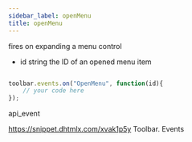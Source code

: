 ```yaml
---
sidebar_label: openMenu
title: openMenu
---
```



          


<Short>

fires on expanding a menu control


</Short>



- id 		string		the ID of an opened menu item

~~~js

toolbar.events.on("OpenMenu", function(id){
    // your code here
});


~~~
 api_event

<Descr>



</Descr>


 https://snippet.dhtmlx.com/xvak1p5y	Toolbar. Events

